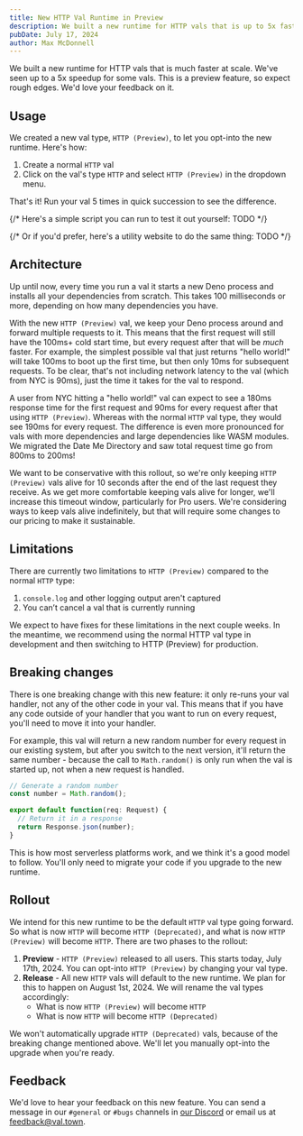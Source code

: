 ```yaml
---
title: New HTTP Val Runtime in Preview
description: We built a new runtime for HTTP vals that is up to 5x faster at scale
pubDate: July 17, 2024
author: Max McDonnell
---
```


We built a new runtime for HTTP vals that is much faster at scale. We've seen up to a 5x speedup for some vals. This is a preview feature, so expect rough edges. We'd love your feedback on it.

## Usage

We created a new val type, `HTTP (Preview)`, to let you opt-into the new runtime. Here's how:

1. Create a normal `HTTP` val
2. Click on the val's type `HTTP` and select `HTTP (Preview)` in the dropdown menu.

That's it! Run your val 5 times in quick succession to see the difference.

{/* Here's a simple script you can run to test it out yourself: TODO */}

{/* Or if you'd prefer, here's a utility website to do the same thing: TODO */}

## Architecture

Up until now, every time you run a val it starts a new Deno process and installs all your dependencies from scratch. This takes 100 milliseconds or more, depending on how many dependencies you have.

With the new `HTTP (Preview)` val, we keep your Deno process around and forward multiple requests to it. This means that the first request will still have the 100ms+ cold start time, but every request after that will be _much_ faster. For example, the simplest possible val that just returns "hello world!" will take 100ms to boot up the first time, but then only 10ms for subsequent requests. To be clear, that's not including network latency to the val (which from NYC is 90ms), just the time it takes for the val to respond.

A user from NYC hitting a "hello world!" val can expect to see a 180ms response time for the first request and 90ms for every request after that using `HTTP (Preview)`. Whereas with the normal `HTTP` val type, they would see 190ms for every request. The difference is even more pronounced for vals with more dependencies and large dependencies like WASM modules. We migrated the Date Me Directory and saw total request time go from 800ms to 200ms!

We want to be conservative with this rollout, so we're only keeping `HTTP (Preview)` vals alive for 10 seconds after the end of the last request they receive. As we get more comfortable keeping vals alive for longer, we'll increase this timeout window, particularly for Pro users. We're considering ways to keep vals alive indefinitely, but that will require some changes to our pricing to make it sustainable.

## Limitations

There are currently two limitations to `HTTP (Preview)` compared to the normal `HTTP` type:

1. `console.log` and other logging output aren't captured
2. You can’t cancel a val that is currently running

We expect to have fixes for these limitations in the next couple weeks. In the meantime, we recommend using the normal HTTP val type in development and then switching to HTTP (Preview) for production.

## Breaking changes

There is one breaking change with this new feature: it only re-runs your val handler, not any of the other code in your val. This means that if you have any code outside of your handler that you want to run on every request, you'll need to move it into your handler.

For example, this val will return a new random number for every request in our existing system, but after you switch to the next version, it'll return the same number - because the call to `Math.random()` is only run when the val is started up, not when a new request is handled.

```ts
// Generate a random number
const number = Math.random();

export default function(req: Request) {
  // Return it in a response
  return Response.json(number);
}
```

This is how most serverless platforms work, and we think it's a good model to follow. You'll only need to migrate your code if you upgrade to the new runtime.

## Rollout

We intend for this new runtime to be the default `HTTP` val type going forward. So what is now `HTTP` will become `HTTP (Deprecated)`, and what is now `HTTP (Preview)` will become `HTTP`. There are two phases to the rollout:

1. **Preview** - `HTTP (Preview)` released to all users. This starts today, July 17th, 2024. You can opt-into `HTTP (Preview)` by changing your val type.
2. **Release** - All new `HTTP` vals will default to the new runtime. We plan for this to happen on August 1st, 2024. We will rename the val types accordingly:
   - What is now `HTTP (Preview)` will become `HTTP`
   - What is now `HTTP` will become `HTTP (Deprecated)`

We won't automatically upgrade `HTTP (Deprecated)` vals, because of the breaking change mentioned above. We'll let you manually opt-into the upgrade when you're ready.

## Feedback

We'd love to hear your feedback on this new feature. You can send a message in our `#general` or `#bugs` channels in [our Discord](https://discord.gg/dHv45uN5RY) or email us at [feedback@val.town](mailto:feedback@val.town).

